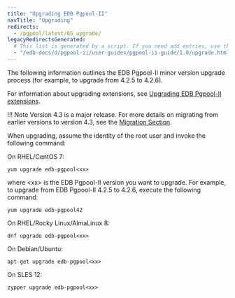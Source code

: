 ```yaml
---
title: "Upgrading EDB Pgpool-II"
navTitle: "Upgrading"
redirects:
  - /pgpool/latest/05_upgrade/
legacyRedirectsGenerated:
  # This list is generated by a script. If you need add entries, use the `legacyRedirects` key.
  - "/edb-docs/d/pgpool-ii/user-guides/pgpool-ii-guide/1.0/upgrade.html"
---
```


<div id="upgrade" class="registered_link"></div>

The following information outlines the EDB Pgpool-II minor version upgrade process (for example, to upgrade from 4.2.5 to 4.2.6). 

For information about upgrading extensions, see [Upgrading EDB Pgpool-II extensions]().

!!! Note 
    Version 4.3 is a major release. For more details on migrating from earlier versions to version 4.3, see the [Migration Section](https://www.pgpool.net/docs/43/en/html/release-4-3-0.html#MIGRATION-4-3-0).

When upgrading, assume the identity of the root user and invoke the following command:

On RHEL/CentOS 7:

```shell
yum upgrade edb-pgpool<xx>
```

where &lt;xx> is the EDB Pgpool-II version you want to upgrade. For example, to upgrade from EDB Pgpool-II 4.2.5 to 4.2.6, execute the following command:

```shell
yum upgrade edb-pgpool42
```

On RHEL/Rocky Linux/AlmaLinux 8:

```shell
dnf upgrade edb-pgpool<xx>
```

On Debian/Ubuntu:

```shell
apt-get upgrade edb-pgpool<xx>
```

On SLES 12:

```shell
zypper upgrade edb-pgpool<xx>
```
